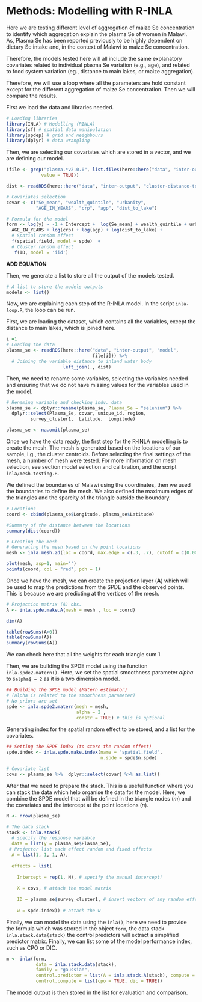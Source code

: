 

# Methods: Modelling with R-INLA

Here we are testing different level of aggregation of maize Se concentration to identify which aggregation explain the plasma Se of women in Malawi. As, Plasma Se has been reported previously to be highly dependent on dietary Se intake and, in the context of Malawi to maize Se concentration. 

Therefore, the models tested here will all include the same explanatory covariates related to individual plasma Se variation (e.g., age), and related to food system variation (eg., distance to main lakes, or maize aggregation). 

Therefore, we will use a loop where all the parameters are hold constant except for the different aggregation of maize Se concentration. Then we will compare the results. 

First we load the data and libraries needed. 

```r

# Loading libraries
library(INLA) # Modelling (RINLA)
library(sf) # spatial data manipulation
library(spdep) # grid and neighbours
library(dplyr) # data wrangling

```


Then, we are selecting our covariates which are stored in a vector, and we are defining our model. 

```r

(file <- grep("plasma.*v2.0.0", list.files(here::here("data", "inter-output", "model")), 
             value = TRUE))

dist <- readRDS(here::here("data", "inter-output", "cluster-distance-to-mwi-lakes.RDS"))

```



```r

# Covariates selection
covar <- c("Se_mean", "wealth_quintile", "urbanity",
           "AGE_IN_YEARS", "crp", "agp", "dist_to_lake")

# Formula for the model
form <- log(y) ~ -1 + Intercept +  log(Se_mean) + wealth_quintile + urbanity +
  AGE_IN_YEARS + log(crp) + log(agp) + log(dist_to_lake) +
  # Spatial random effect
  f(spatial.field, model = spde)  +
  # Cluster random effect
   f(ID, model = 'iid')


```


**ADD EQUATION**


Then, we generate a list to store all the output of the models tested. 

```r

# A list to store the models outputs
models <- list()

```


Now, we are explaining each step of the R-INLA model. In the script `inla-loop.R`, the loop can be run. 

First, we are loading the dataset, which contains all the variables, except the distance to main lakes, which is joined here. 

```r
i =1
# Loading the data 
plasma_se <- readRDS(here::here("data", "inter-output", "model",
                                file[i])) %>%
  # Joining the variable distance to inland water body
                     left_join(., dist) 

```


Then, we need to rename some variables, selecting the variables needed and ensuring that we do not have missing values for the variables used in the model.


```r

# Renaming variable and checking indv. data
plasma_se <- dplyr::rename(plasma_se, Plasma_Se = "selenium") %>%
  dplyr::select(Plasma_Se, covar, unique_id, region, 
         survey_cluster1,  Latitude,  Longitude)

plasma_se <- na.omit(plasma_se)

```

Once we have the data ready, the first step for the R-INLA modelling is to create the mesh. The mesh is generated based on the locations of our sample, i.g., the cluster centroids. Before selecting the final settings of the mesh, a number of mesh were tested. For more information on mesh selection, see section model selection and calibration, and the script `inla/mesh-testing.R`. 


We defined the boundaries of Malawi using the coordinates, then we used the boundaries to define the mesh. We also defined the maximum edges of the triangles and the sparcity of the triangle outside the boundary. 

```r

# Locations
coord <- cbind(plasma_se$Longitude, plasma_se$Latitude)

#Summary of the distance between the locations
summary(dist(coord))

```


```r

# Creating the mesh
# Generating the mesh based on the point locations
mesh <- inla.mesh.2d(loc = coord, max.edge = c(.3, .7), cutoff = c(0.0001)) 

plot(mesh, asp=1, main='')
points(coord, col = "red", pch = 1)

```


Once we have the mesh, we can create the projection layer (**A**) which will be used to map the predictions from the SPDE and the observed points. This is because we are predicting at the vertices of the mesh. 

```r

# Projection matrix (A) obs.
A <- inla.spde.make.A(mesh = mesh , loc = coord)

dim(A)

table(rowSums(A>0))
table(rowSums(A))
summary(rowSums(A))

```
We can check here that all the weights for each triangle sum 1. 

Then, we are building the SPDE model using the function `inla.spde2.matern()`. Here, we set the spatial smoothness parameter $alpha$ to `$alpha$ = 2` as it is a two dimension model. 


```r

## Building the SPDE model (Matern estimator) 
# (alpha is related to the smoothness parameter)
# No priors are set
spde <- inla.spde2.matern(mesh = mesh,
                          alpha = 2 ,
                          constr = TRUE) # this is optional
```

Generating index for the spatial random effect to be stored, and a list for the covariates. 


```r

## Setting the SPDE index (to store the random effect)
spde.index <- inla.spde.make.index(name = "spatial.field",
                                   n.spde = spde$n.spde)

# Covariate list
covs <- plasma_se %>%  dplyr::select(covar) %>% as.list()


```

After that we need to prepare the stack. This is a useful function where you can stack the data which help organise the data for the model. Here, we combine the SPDE model that will be defined in the triangle nodes (*m*) and the covariates and the intercept at the point locations (*n*). 

```r

N <- nrow(plasma_se)

# The data stack
stack <- inla.stack(
  # specify the response variable
  data = list(y = plasma_se$Plasma_Se), 
 # Projector list each effect random and fixed effects  
  A = list(1, 1, 1, A),              
  
  effects = list(
    
    Intercept = rep(1, N), # specify the manual intercept!
    
    X = covs, # attach the model matrix
    
    ID = plasma_se$survey_cluster1, # insert vectors of any random effects
    
    w = spde.index)) # attach the w 

```

Finally, we can model the data using the `inla()`, here we need to provide the formula which was strored in the object `form`, the data stack `inla.stack.data(stack)` the control predictors will extract a simplified predictor matrix. Finally, we can list some of the model performance index, such as CPO or DIC.


```r

m <- inla(form, 
           data = inla.stack.data(stack),
           family = "gaussian",
           control.predictor = list(A = inla.stack.A(stack), compute = TRUE),
           control.compute = list(cpo = TRUE, dic = TRUE))

```

The model output is then stored in the list for evaluation and comparison.






